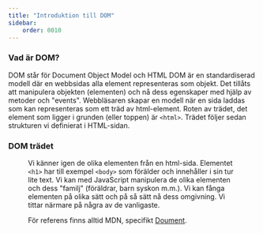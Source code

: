 ```yaml
---
title: "Introduktion till DOM" 
sidebar:
    order: 0010
---
```



### Vad är DOM?

DOM står för Document Object Model och HTML DOM är en standardiserad modell där en webbsidas alla element representeras som objekt. Det tillåts att manipulera objekten (elementen) och nå dess egenskaper med hjälp av metoder och "events". Webbläsaren skapar en modell när en sida laddas som kan representeras som ett träd av html-element. Roten av trädet, det element som ligger i grunden (eller toppen) är `<html>`. Trädet följer sedan strukturen vi definierat i HTML-sidan.



### DOM trädet

<Figure 
    src={domtree}
    caption="Så här kan DOM trädet representeras."
/>

Vi känner igen de olika elementen från en html-sida. Elementet `<h1>` har till exempel `<body>` som förälder och innehåller i sin tur lite text. Vi kan med JavaScript manipulera de olika elementen och dess "familj" (föräldrar, barn syskon m.m.). Vi kan fånga elementen på olika sätt och på så sätt nå dess omgivning. Vi tittar närmare på några av de vanligaste.

För referens finns alltid MDN, specifikt [Doument](https://developer.mozilla.org/en-US/docs/Web/API/Document).
